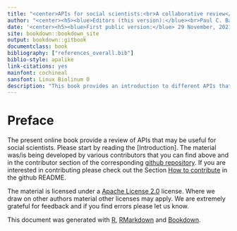 ```yaml
---
title: "<center>APIs for social scientists:<br>A collaborative review</center>"
author: "<center><h5><blue>Editors (this version):</blue><br>Paul C. Bauer, Camille Landesvatter<br><br><blue>Authors & contributors:</blue><br>Paul C. Bauer, Jan Behnert, Lion Behrens, Chung-hong Chan, Lukas Isermann, Philipp Kadel, Melike N. Kaplan, Jana Klein, Barbara K. Kreis, Dean Lajic, Camille Landesvatter, Madleen Meier-Barthold, Pirmin Stöckle, Malte Söhren</h5></center>"
date: '<center><h5><blue>First public version:</blue> 29 November, 2021<br><blue>This version:</blue> `r format(Sys.time(), "%d %B, %Y")`</h5></center>'
site: bookdown::bookdown_site
output: bookdown::gitbook
documentclass: book
bibliography: ["references_overall.bib"]
biblio-style: apalike
link-citations: yes
mainfont: cochineal
sansfont: Linux Biolinum O
description: "This book provides an introduction to different APIs that may be useful to social scientists."
---
```


<!-- compile with 

bookdown::render_book("index.Rmd", "bookdown::gitbook")
bookdown::publish_book(
  name = "apis_for_social_scientists",
  account = "paul",
  server = "bookdown.org",
  render = c("none")
)

-->

# Preface {-}
The present online book provide a review of APIs that may be useful for social scientists. Please start by reading the [Introduction]. The material was/is being developed by various contributors that you can find above and in the contributor section of the corresponding [github repository](https://github.com/paulcbauer/apis_for_social_scientists_a_review). If you are interested in contributing please check out the Section [How to contribute](https://github.com/paulcbauer/apis_for_social_scientists_a_review#how-to-contribute) in the github README.

The material is licensed under a [Apache License 2.0](https://en.wikipedia.org/wiki/Apache_License) license. Where we draw on other authors material other licenses may apply. We are extremely grateful for feedback and if you find errors please let us know.

This document was generated with [R](https://www.r-project.org/), [RMarkdown](http://rmarkdown.rstudio.com/) and [Bookdown](https://bookdown.org/).








